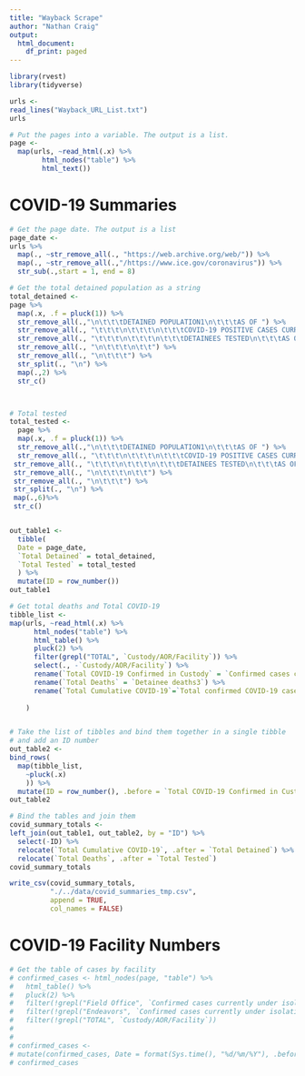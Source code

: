 ```yaml
---
title: "Wayback Scrape"
author: "Nathan Craig"
output:
  html_document:
    df_print: paged
---
```


```r
library(rvest)
library(tidyverse)
```

```r
urls <- 
read_lines("Wayback_URL_List.txt")
urls
```

```r
# Put the pages into a variable. The output is a list.
page <- 
  map(urls, ~read_html(.x) %>% 
        html_nodes("table") %>% 
        html_text())

```

# COVID-19 Summaries

```r
# Get the page date. The output is a list
page_date <- 
urls %>% 
  map(., ~str_remove_all(., "https://web.archive.org/web/")) %>% 
  map(., ~str_remove_all(.,"/https://www.ice.gov/coronavirus")) %>% 
  str_sub(.,start = 1, end = 8)
```

```r
# Get the total detained population as a string
total_detained <- 
page %>% 
  map(.x, .f = pluck(1)) %>% 
  str_remove_all(.,"\n\t\t\tDETAINED POPULATION1\n\t\t\tAS OF ") %>% 
  str_remove_all(., "\t\t\t\n\t\t\t\n\t\t\tCOVID-19 POSITIVE CASES CURRENTLY IN CUSTODY2\n\t\t\tUNDER ISOLATION OR MONITORING AS OF ") %>% 
  str_remove_all(., "\t\t\t\n\t\t\t\n\t\t\tDETAINEES TESTED\n\t\t\tAS OF ") %>% 
  str_remove_all(., "\n\t\t\t\n\t\t") %>% 
  str_remove_all(., "\n\t\t\t") %>% 
  str_split(., "\n") %>% 
  map(.,2) %>% 
  str_c()



# Total tested
total_tested <-
  page %>% 
  map(.x, .f = pluck(1)) %>% 
  str_remove_all(.,"\n\t\t\tDETAINED POPULATION1\n\t\t\tAS OF ") %>% 
  str_remove_all(., "\t\t\t\n\t\t\t\n\t\t\tCOVID-19 POSITIVE CASES CURRENTLY IN CUSTODY2\n\t\t\tUNDER ISOLATION OR MONITORING AS OF ") %>% 
 str_remove_all(., "\t\t\t\n\t\t\t\n\t\t\tDETAINEES TESTED\n\t\t\tAS OF ") %>% 
 str_remove_all(., "\n\t\t\t\n\t\t") %>% 
 str_remove_all(., "\n\t\t\t") %>% 
 str_split(., "\n") %>%
 map(.,6)%>% 
 str_c()


out_table1 <- 
  tibble(
  Date = page_date,
  `Total Detained` = total_detained,
  `Total Tested` = total_tested
  ) %>% 
  mutate(ID = row_number())
out_table1
```


```r
# Get total deaths and Total COVID-19
tibble_list <- 
map(urls, ~read_html(.x) %>% 
      html_nodes("table") %>% 
      html_table() %>% 
      pluck(2) %>% 
      filter(grepl("TOTAL", `Custody/AOR/Facility`)) %>% 
      select(., -`Custody/AOR/Facility`) %>% 
      rename(`Total COVID-19 Confirmed in Custody` = `Confirmed cases currently under isolation or monitoring`) %>% 
      rename(`Total Deaths` = `Detainee deaths3`) %>% 
      rename(`Total Cumulative COVID-19`=`Total confirmed COVID-19 cases4`)
    
    )


# Take the list of tibbles and bind them together in a single tibble
# and add an ID number
out_table2 <- 
bind_rows(
  map(tibble_list,
    ~pluck(.x)
    )) %>% 
  mutate(ID = row_number(), .before = `Total COVID-19 Confirmed in Custody`)
out_table2
```


```r
# Bind the tables and join them
covid_summary_totals <- 
left_join(out_table1, out_table2, by = "ID") %>% 
  select(-ID) %>% 
  relocate(`Total Cumulative COVID-19`, .after = `Total Detained`) %>% 
  relocate(`Total Deaths`, .after = `Total Tested`)
covid_summary_totals
```

```r
write_csv(covid_summary_totals,
          "./../data/covid_summaries_tmp.csv",
          append = TRUE,
          col_names = FALSE)
```


# COVID-19 Facility Numbers

```r
# Get the table of cases by facility
# confirmed_cases <- html_nodes(page, "table") %>% 
#   html_table() %>% 
#   pluck(2) %>% 
#   filter(!grepl("Field Office", `Confirmed cases currently under isolation or monitoring`)) %>% 
#   filter(!grepl("Endeavors", `Confirmed cases currently under isolation or monitoring`)) %>% 
#   filter(!grepl("TOTAL", `Custody/AOR/Facility`))
# 
# 
# confirmed_cases <- 
# mutate(confirmed_cases, Date = format(Sys.time(), "%d/%m/%Y"), .before = `Custody/AOR/Facility`)
# confirmed_cases
```


